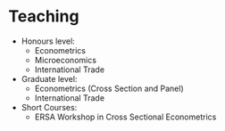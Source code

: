 
# Teaching

- Honours level:
  - Econometrics
  - Microeconomics
  - International Trade
- Graduate level:
  - Econometrics (Cross Section and Panel)
  - International Trade
- Short Courses:
  - ERSA Workshop in Cross Sectional Econometrics